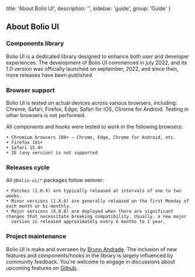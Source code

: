 
  title: 'About Bolio UI',
  description: '',
  sidebar: 'guide',
  group: 'Guide'
}

## About Bolio UI

<Spacer h={2} />

### Components library

Bolio UI is a dedicated library designed to enhance both user and developer experiences.
The development of Bolio UI commenced in july 2022, and its 1.0 version was officially launched on september, 2022,
and since then, more releases have been published.

<Spacer h={2} />

### Browser support

Bolio UI is tested on actual devices across various browsers, including: Chrome, Safari, Firefox, Edge, Safari for iOS, Chrome for Android.
Testing in other browsers is not performed.

All components and hooks were tested to work in the following browsers:

    • Chromium browsers 108+ – Chrome, Edge, Chrome for Android, etc.
    • Firefox 101+
    • Safari 15.4+
    • IE (any version) is not supported

<Spacer h={2} />

### Releases cycle

All `@bolio-ui/*` packages follow semver:

    • Patches (1.0.X) are typically released at intervals of one to two weeks.
    • Minor versions (1.X.0) are generally released on the first Monday of each month or bi-monthly.
    • Major versions (X.0.0) are deployed when there are significant changes that necessitate breaking compatibility. Usually, a new major
      version is released approximately every 6 months to 1 year.

<Spacer h={2} />

### Project maintenance

Bolio UI is make and overseen by <a href="https://github.com/brunnoandrade" rel="noreferrer" target="_blank">Bruno Andrade</a>.
The inclusion of new features and components/hooks in the library is largely influenced by community feedback.
You're welcome to engage in discussions about upcoming features on <a href="https://github.com/bolio-ui/bolio-ui/discussions" rel="noreferrer" target="_blank">Github</a>.

